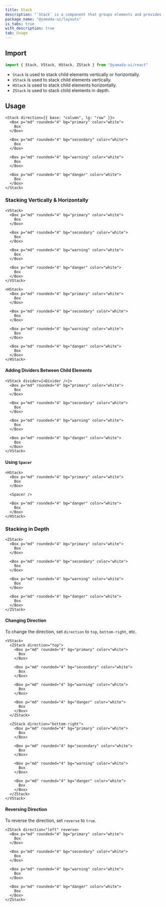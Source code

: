 ```yaml
---
title: Stack
description: "`Stack` is a component that groups elements and provides spacing between child elements."
package_name: "@yamada-ui/layouts"
is_tabs: true
with_description: true
tab: Usage
---
```


## Import

```ts
import { Stack, VStack, HStack, ZStack } from "@yamada-ui/react"
```

- `Stack` is used to stack child elements vertically or horizontally.
- `VStack` is used to stack child elements vertically.
- `HStack` is used to stack child elements horizontally.
- `ZStack` is used to stack child elements in depth.

## Usage

```tsx
<Stack direction={{ base: "column", lg: "row" }}>
  <Box p="md" rounded="4" bg="primary" color="white">
    Box
  </Box>

  <Box p="md" rounded="4" bg="secondary" color="white">
    Box
  </Box>

  <Box p="md" rounded="4" bg="warning" color="white">
    Box
  </Box>

  <Box p="md" rounded="4" bg="danger" color="white">
    Box
  </Box>
</Stack>
```

### Stacking Vertically & Horizontally

```tsx
<VStack>
  <Box p="md" rounded="4" bg="primary" color="white">
    Box
  </Box>

  <Box p="md" rounded="4" bg="secondary" color="white">
    Box
  </Box>

  <Box p="md" rounded="4" bg="warning" color="white">
    Box
  </Box>

  <Box p="md" rounded="4" bg="danger" color="white">
    Box
  </Box>
</VStack>
```

```tsx
<HStack>
  <Box p="md" rounded="4" bg="primary" color="white">
    Box
  </Box>

  <Box p="md" rounded="4" bg="secondary" color="white">
    Box
  </Box>

  <Box p="md" rounded="4" bg="warning" color="white">
    Box
  </Box>

  <Box p="md" rounded="4" bg="danger" color="white">
    Box
  </Box>
</HStack>
```

#### Adding Dividers Between Child Elements

```tsx
<VStack divider={<Divider />}>
  <Box p="md" rounded="4" bg="primary" color="white">
    Box
  </Box>

  <Box p="md" rounded="4" bg="secondary" color="white">
    Box
  </Box>

  <Box p="md" rounded="4" bg="warning" color="white">
    Box
  </Box>

  <Box p="md" rounded="4" bg="danger" color="white">
    Box
  </Box>
</VStack>
```

#### Using `Spacer`

```tsx
<HStack>
  <Box p="md" rounded="4" bg="primary" color="white">
    Box
  </Box>

  <Spacer />

  <Box p="md" rounded="4" bg="danger" color="white">
    Box
  </Box>
</HStack>
```

### Stacking in Depth

```tsx
<ZStack>
  <Box p="md" rounded="4" bg="primary" color="white">
    Box
  </Box>

  <Box p="md" rounded="4" bg="secondary" color="white">
    Box
  </Box>

  <Box p="md" rounded="4" bg="warning" color="white">
    Box
  </Box>

  <Box p="md" rounded="4" bg="danger" color="white">
    Box
  </Box>
</ZStack>
```

#### Changing Direction

To change the direction, set `direction` to `top`, `bottom-right`, etc.

```tsx
<VStack>
  <ZStack direction="top">
    <Box p="md" rounded="4" bg="primary" color="white">
      Box
    </Box>

    <Box p="md" rounded="4" bg="secondary" color="white">
      Box
    </Box>

    <Box p="md" rounded="4" bg="warning" color="white">
      Box
    </Box>

    <Box p="md" rounded="4" bg="danger" color="white">
      Box
    </Box>
  </ZStack>

  <ZStack direction="bottom-right">
    <Box p="md" rounded="4" bg="primary" color="white">
      Box
    </Box>

    <Box p="md" rounded="4" bg="secondary" color="white">
      Box
    </Box>

    <Box p="md" rounded="4" bg="warning" color="white">
      Box
    </Box>

    <Box p="md" rounded="4" bg="danger" color="white">
      Box
    </Box>
  </ZStack>
</VStack>
```

#### Reversing Direction

To reverse the direction, set `reverse` to `true`.

```tsx
<ZStack direction="left" reverse>
  <Box p="md" rounded="4" bg="primary" color="white">
    Box
  </Box>

  <Box p="md" rounded="4" bg="secondary" color="white">
    Box
  </Box>

  <Box p="md" rounded="4" bg="warning" color="white">
    Box
  </Box>

  <Box p="md" rounded="4" bg="danger" color="white">
    Box
  </Box>
</ZStack>
```
